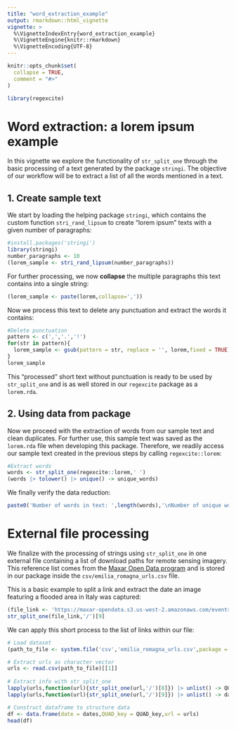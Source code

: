 ```yaml
---
title: "word_extraction_example"
output: rmarkdown::html_vignette
vignette: >
  %\VignetteIndexEntry{word_extraction_example}
  %\VignetteEngine{knitr::rmarkdown}
  %\VignetteEncoding{UTF-8}
---
```


```r
knitr::opts_chunk$set(
  collapse = TRUE,
  comment = "#>"
)
```

```r
library(regexcite)
```

# Word extraction: a **lorem ipsum** example

In this vignette we explore the functionality of `str_split_one` through the basic processing of a text generated by the package `stringi`. The objective of our workflow will be to extract a list of all the words mentioned in a text.

## 1. Create sample text

We start by loading the helping package `stringi`, which contains the custom function `stri_rand_lipsum` to create "lorem ipsum" texts with a given number of paragraphs:

```r
#install.packages('stringi')
library(stringi)
number_paragraphs <- 10
(lorem_sample <- stri_rand_lipsum(number_paragraphs))
```

For further processing, we now **collapse** the multiple paragraphs this text contains into a single string:

```r
(lorem_sample <- paste(lorem,collapse=','))
```

Now we process this text to delete any punctuation and extract the words it contains:

```r
#Delete punctuation
pattern <- c(',','.','!')
for(str in pattern){
  lorem_sample <- gsub(pattern = str, replace = '', lorem,fixed = TRUE)
}
lorem_sample
```

This "processed" short text without punctuation is ready to be used by `str_split_one` and is as well stored in our `regexcite` package as a `lorem.rda`.

## 2. Using data from package

Now we proceed with the extraction of words from our sample text and clean duplicates. For further use, this sample text was saved as the `lorem.rda` file when developing this package. Therefore, we readily access our sample text created in the previous steps by calling `regexcite::lorem`:

```r
#Extract words
words <- str_split_one(regexcite::lorem,' ')
(words |> tolower() |> unique() -> unique_words)
```

We finally verify the data reduction:

```r
paste0('Number of words in text: ',length(words),'\nNumber of unique words in text: ',length(unique_words)) |> cat()
```

# External file processing

We finalize with the processing of strings using `str_split_one` in one external file containing a list of download paths for remote sensing imagery. This reference list comes from the [Maxar Open Data program](https://www.maxar.com/open-data) and is stored in our package inside the `csv/emilia_romagna_urls.csv` file.

This is a basic example to split a link and extract the date an image featuring a flooded area in Italy was captured:

```r
(file_link <- 'https://maxar-opendata.s3.us-west-2.amazonaws.com/events/Emilia-Romagna-Italy-flooding-may23/ard/32/120000301312/2021-05-20/10300100BF164000-visual.tif')
str_split_one(file_link,'/')[9]
```

We can apply this short process to the list of links within our file:

```r
# Load dataset
(path_to_file <- system.file('csv','emilia_romagna_urls.csv',package = 'regexcite'))

# Extract urls as character vector
urls <- read.csv(path_to_file)[[1]]
         
# Extract info with str_split_one
lapply(urls,function(url){str_split_one(url,'/')[8]}) |> unlist() -> QUAD_key
lapply(urls,function(url){str_split_one(url,'/')[9]}) |> unlist() -> dates

# Construct dataframe to structure data
df <- data.frame(date = dates,QUAD_key = QUAD_key,url = urls)
head(df)
```
